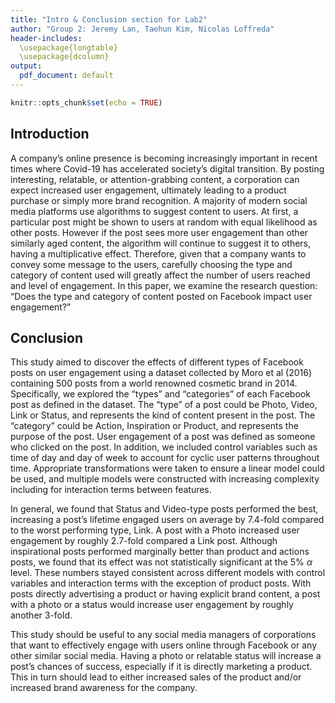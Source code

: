 ```yaml
---
title: "Intro & Conclusion section for Lab2"
author: "Group 2: Jeremy Lan, Taehun Kim, Nicolas Loffreda"
header-includes:
  \usepackage{longtable}
  \usepackage{dcolumn}
output:
  pdf_document: default
---
```


```r
knitr::opts_chunk$set(echo = TRUE)
```

## Introduction

A company’s online presence is becoming increasingly important in recent times where Covid-19 has accelerated society’s digital transition. By posting interesting, relatable, or attention-grabbing content, a corporation can expect increased user engagement, ultimately leading to a product purchase or simply more brand recognition. A majority of modern social media platforms use algorithms to suggest content to users. At first, a particular post might be shown to users at random with equal likelihood as other posts. However if the post sees more user engagement than other similarly aged content, the algorithm will continue to suggest it to others, having a multiplicative effect. Therefore, given that a company wants to convey some message to the users, carefully choosing the type and category of content used will greatly affect the number of users reached and level of engagement. In this paper, we examine the research question: “Does the type and category of content posted on Facebook impact user engagement?”


## Conclusion

This study aimed to discover the effects of different types of Facebook posts on user engagement using a dataset collected by Moro et al (2016) containing 500 posts from a world renowned cosmetic brand in 2014. Specifically, we explored the "types" and "categories" of each Facebook post as defined in the dataset. The "type" of a post could be Photo, Video, Link or Status, and represents the kind of content present in the post. The "category" could be Action, Inspiration or Product, and represents the purpose of the post. User engagement of a post was defined as someone who clicked on the post. In addition, we included control variables such as time of day and day of week to account for cyclic user patterns throughout time. Appropriate transformations were taken to ensure a linear model could be used, and multiple models were constructed with increasing complexity including for interaction terms between features.

In general, we found that Status and Video-type posts performed the best, increasing a post's lifetime engaged users on average by 7.4-fold compared to the worst performing type, Link. A post with a Photo increased user engagement by roughly 2.7-fold compared a Link post. Although inspirational posts performed marginally better than product and actions posts, we found that its effect was not statistically significant at the 5% $\alpha$ level. These numbers stayed consistent across different models with control variables and interaction terms with the exception of product posts. With posts directly advertising a product or having explicit brand content, a post with a photo or a status would increase user engagement by roughly another 3-fold.

This study should be useful to any social media managers of corporations that want to effectively engage with users online through Facebook or any other similar social media. Having a photo or relatable status will increase a post's chances of success, especially if it is directly marketing a product. This in turn should lead to either increased sales of the product and/or increased brand awareness for the company.